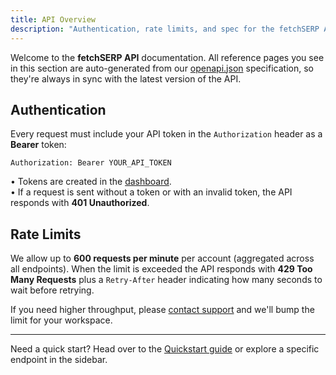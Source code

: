 ```yaml
---
title: API Overview
description: "Authentication, rate limits, and spec for the fetchSERP API"
---
```


Welcome to the **fetchSERP API** documentation. All reference pages you see in this section are auto-generated from our [openapi.json](/openapi.json) specification, so they're always in sync with the latest version of the API.

## Authentication

Every request must include your API token in the `Authorization` header as a **Bearer** token:

```http
Authorization: Bearer YOUR_API_TOKEN
```

• Tokens are created in the [dashboard](https://www.fetchserp.com).  
• If a request is sent without a token or with an invalid token, the API responds with **401 Unauthorized**.

## Rate Limits

We allow up to **600 requests per minute** per account (aggregated across all endpoints). When the limit is exceeded the API responds with **429 Too Many Requests** plus a `Retry-After` header indicating how many seconds to wait before retrying.

If you need higher throughput, please [contact support](mailto:support@fetchserp.com) and we'll bump the limit for your workspace.

---

Need a quick start? Head over to the [Quickstart guide](/quickstart) or explore a specific endpoint in the sidebar.
